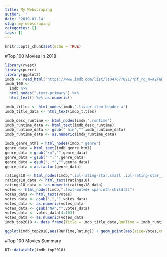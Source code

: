 ```yaml
---
title: My Webscraping
author: ''
date: '2019-01-14'
slug: my-webscraping
categories: []
tags: []
---
```


```r
knitr::opts_chunk$set(echo = TRUE)
```


#Top 100 Movies in 2018
```r
library(rvest)
library(purrr)
library(ggplot2)
imdb <- read_html("https://www.imdb.com/list/ls047677021/?pf_rd_m=A2FGELUUNOQJNL&pf_rd_p=c1b9c916-c897-45a2-b228-0013b5e4ff8d&pf_rd_r=MEC6TYJ6WCGN49K99VA7&pf_rd_s=right-1&pf_rd_t=60601&pf_rd_i=best-of&ref_=fea_bo16_bo16_lk9")
imdb_100 <- 
  imdb %>%
  html_nodes(".text-primary") %>%
  html_text() %>% as.numeric()

imdb_titles <- html_nodes(imdb,'.lister-item-header a')
imdb_title_data <- html_text(imdb_titles)

imdb_desc_runtime <- html_nodes(imdb,".runtime")
imdb_runtime_data <- html_text(imdb_desc_runtime)
imdb_runtime_data <- gsub(" min","",imdb_runtime_data)
imdb_runtime_data <- as.numeric(imdb_runtime_data)

imdb_genre_html = html_nodes(imdb,".genre")
genre_data = html_text(imdb_genre_html)
genre_data = gsub("\n","",genre_data)
genre_data = gsub(" ","",genre_data)
genre_data = gsub(",.*","",genre_data)
genre_data = as.factor(genre_data)

ratings18 <- html_nodes(imdb,".ipl-rating-star.small .ipl-rating-star__rating")
ratings18_data <- html_text(ratings18) 
ratings18_data <- as.numeric(ratings18_data)
votes <- html_nodes(imdb,".text-muted+ span:nth-child(2)")
votes_data <- html_text(votes)
votes_data <- gsub(",","",votes_data)
votes_data <- as.numeric(votes_data)
votes_data <- gsub("NA","",votes_data)
votes_data <- votes_data[4:103]
votes_data <- as.numeric(votes_data)
imdb_top2018 <- data.frame(Title = imdb_title_data,RunTime = imdb_runtime_data,Genre=genre_data,Rating = ratings18_data,Votes=votes_data)

ggplot(imdb_top2018,aes(RunTime,Rating)) + geom_point(aes(size=Votes,col=Genre))

```

#Top 100 Movies Summary
```r
DT::datatable(imdb_top2018)


```